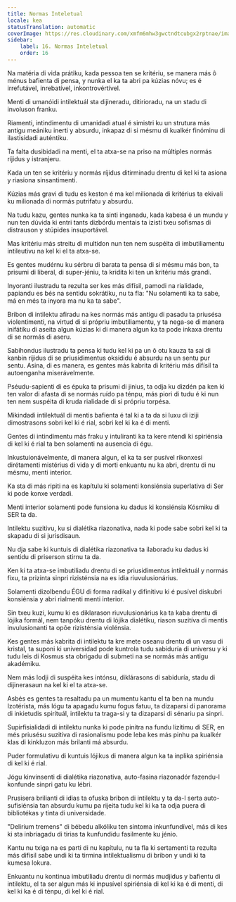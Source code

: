 ```yaml
---
title: Normas Inteletual
locale: kea
statusTranslation: automatic
coverImage: https://res.cloudinary.com/xmfm6mhw3gwctndtcubgx2rptnae/image/upload/v1741354419/small_cover_la_gran_rebelion_28716e29d2.webp
sidebar:
    label: 16. Normas Inteletual
    order: 16
---
```

Na matéria di vida prátiku, kada pessoa ten se kritériu, se manera más ô ménus bafienta di pensa, y nunka el ka ta abri pa kúzias nóvu; es é irrefutável, inrebatível, inkontrovértível.

Menti di umanóidi intilektuál sta dijineradu, ditirioradu, na un stadu di involuson franku.

Riamenti, intindimentu di umanidadi atual é simistri ku un strutura más antigu meániku inerti y absurdu, inkapaz di si mésmu di kualkér finóminu di ilastisidadi auténtiku.

Ta falta dusibidadi na menti, el ta atxa-se na priso na múltiples normás ríjidus y istranjeru.

Kada un ten se kritériu y normás ríjidus ditirminadu drentu di kel ki ta asiona y riasiona sinsantimenti.

Kúzias más gravi di tudu es keston é ma kel milionada di kritérius ta ekivali ku milionada di normás putrifatu y absurdu.

Na tudu kazu, gentes nunka ka ta sinti inganadu, kada kabesa é un mundu y nun ten dúvida ki entri tants dizbórdu mentais ta izisti txeu sofismas di distrauson y stúpides insuportável.

Mas kritériu más streitu di multidon nun ten nem suspéita di imbutiliamentu intileutivu na kel ki el ta atxa-se.

Es gentes mudérnu ku sérbru di barata ta pensa di si mésmu más bon, ta prisumi di liberal, di super-jéniu, ta kridita ki ten un kritériu más grandi.

Inyoranti ilustradu ta rezulta ser kes más difísil, pamodi na rialidade, papiandu es bés na sentidu sokrátiku, nu ta fla: "Nu solamenti ka ta sabe, má en més ta inyora ma nu ka ta sabe".

Bribon di intilektu afiradu na kes normás más antigu di pasadu ta priusésa violentimenti, na virtud di si própriu imbutiliamentu, y ta nega-se di manera inifátiku di aseita algun kúzias ki di manera algun ka ta pode inkaxa drentu di se normás di aseru.

Sabihondus ilustradu ta pensa ki tudu kel ki pa un ô otu kauza ta sai di kanbin ríjidus di se priusidimentus oksididu é absurdu na un sentu pur sentu. Asina, di es manera, es gentes más kabrita di kritériu más difísil ta autoenganha miserávelmente.

Pséudu-sapienti di es épuka ta prisumi di jinius, ta odja ku dizdén pa ken ki ten valor di afasta di se normás ruído pa ténpu, más piori di tudu é ki nun ten nem suspéita di kruda rialidade di si própriu torpésa.

Mikindadi intilektuál di mentis bafienta é tal ki a ta da si luxu di iziji dimostrasons sobri kel ki é rial, sobri kel ki ka é di menti.

Gentes di intindimentu más fraku y intuliranti ka ta kere ntendi ki spiriénsia di kel ki é rial ta ben solamenti na ausencia di égu.

Inkustuionávelmente, di manera algun, el ka ta ser pusível rikonxesi dirétamenti mistérius di vida y di morti enkuantu nu ka abri, drentu di nu mésmu, menti interior.

Ka sta di más ripiti na es kapítulu ki solamenti konsiénsia superlativa di Ser ki pode konxe verdadi.

Menti interior solamenti pode funsiona ku dadus ki konsiénsia Kósmiku di SER ta da.

Intilektu suzitivu, ku si dialétika riazonativa, nada ki pode sabe sobri kel ki ta skapadu di si jurisdisaun.

Nu dja sabe ki kuntuis di dialétika riazonativa ta ilaboradu ku dadus ki sentidu di priserson stirnu ta da.

Ken ki ta atxa-se imbutiliadu drentu di se priusidimentus intilektuál y normás fixu, ta prizinta sinpri rizisténsia na es idia riuvulusionárius.

Solamenti dizolbendu ÉGU di forma radikal y difinitivu ki é pusível diskubri konsiénsia y abri rialmenti menti interior.

Sin txeu kuzi, kumu ki es diklarason riuvulusionárius ka ta kaba drentu di lójika formál, nem tanpóku drentu di lójika dialétiku, riason suzitíva di mentis invulusionanti ta opõe rizisténsia violénsia.

Kes gentes más kabrita di intilektu ta kre mete oseanu drentu di un vasu di kristal, ta suponi ki universidad pode kuntrola tudu sabiduría di universu y ki tudu leis di Kosmus sta obrigadu di submeti na se normás más antigu akadémiku.

Nem más lodji di suspéita kes intónsu, diklárasons di sabiduría, stadu di dijinerasaun na kel ki el ta atxa-se.

Asbés es gentes ta resaltadu pa un mumentu kantu el ta ben na mundu Izotérista, más lógu ta apagadu kumu fogus fatuu, ta dizaparsi di panorama di inkietudis spirítuál, intilektu ta traga-si y ta dizaparsi di sénariu pa sinpri.

Supirfisialidadi di intilektu nunka ki pode pinitra na fundu lizítimu di SER, en més priusésu suzitíva di rasionalismu pode leba kes más pinhu pa kualkér klas di kinkluzon más brilanti má absurdu.

Puder formulativu di kuntuis lójikus di manera algun ka ta inplika spiriénsia di kel ki é rial.

Jógu kinvinsenti di dialétika riazonativa, auto-fasina riazonadór fazendu-l konfunde sinpri gatu ku lébri.

Prusisera brilianti di idias ta ofuska bribon di intilektu y ta da-l serta auto-sufisiénsia tan absurdu kumu pa rijeita tudu kel ki ka ta odja puera di bibliotékas y tinta di universidade.

"Delirium tremens" di bébedu alkóliku ten sintoma inkunfundível, más di kes ki sta inbriagadu di tirias ta kunfundidu fasilmente ku jénio.

Kantu nu txiga na es parti di nu kapítulu, nu ta fla ki sertamenti ta rezulta más difísil sabe undi ki ta tirmina intilektualismu di bribon y undi ki ta kumesa lokura.

Enkuantu nu kontinua imbutiliadu drentu di normás mudjidus y bafientu di intilektu, el ta ser algun más ki inpusível spiriénsia di kel ki ka é di menti, di kel ki ka é di ténpu, di kel ki é rial.

